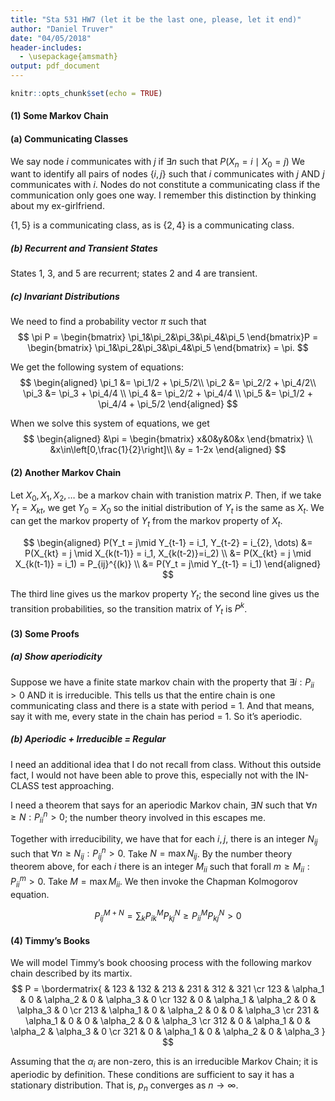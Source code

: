 ```yaml
---
title: "Sta 531 HW7 (let it be the last one, please, let it end)"
author: "Daniel Truver"
date: "04/05/2018"
header-includes:
  - \usepackage{amsmath}
output: pdf_document
---
```


```r
knitr::opts_chunk$set(echo = TRUE)
```

#### (1) Some Markov Chain

#### (a) Communicating Classes 

We say node $i$ communicates with $j$ if $\exists n$ such that $P(X_n = i \mid X_0 = j)$
We want to identify all pairs of nodes $\{i, j\}$ such that $i$ communicates with $j$ AND $j$ communicates with $i$. Nodes do not constitute a communicating class if the communication only goes one way. I remember this distinction by thinking about my ex-girlfriend. 

$\{1,5\}$ is a communicating class, as is $\{2,4\}$ is a communicating class.

##### (b) Recurrent and Transient States

States 1, 3, and 5 are recurrent; states 2 and 4 are transient. 

##### (c) Invariant Distributions 

We need to find a probability vector $\pi$ such that 
$$
\pi P = \begin{bmatrix} \pi_1&\pi_2&\pi_3&\pi_4&\pi_5 \end{bmatrix}P = \begin{bmatrix} \pi_1&\pi_2&\pi_3&\pi_4&\pi_5 \end{bmatrix} = \pi.
$$

We get the following system of equations:
$$
\begin{aligned}
\pi_1 &= \pi_1/2 + \pi_5/2\\
\pi_2 &= \pi_2/2 + \pi_4/2\\
\pi_3 &= \pi_3 + \pi_4/4 \\
\pi_4 &= \pi_2/2 + \pi_4/4 \\
\pi_5 &= \pi_1/2 + \pi_4/4 + \pi_5/2
\end{aligned}
$$

When we solve this system of equations, we get 
$$
\begin{aligned}
&\pi = \begin{bmatrix} x&0&y&0&x \end{bmatrix} \\
&x\in\left[0,\frac{1}{2}\right]\\
&y = 1-2x
\end{aligned}
$$

#### (2) Another Markov Chain

Let $X_0, X_1, X_2, \dots$ be a markov chain with tranistion matrix $P$. Then, if we take $Y_t = X_{kt}$, we get $Y_0 = X_0$ so the initial distribution of $Y_t$ is the same as $X_t$. We can get the markov property of $Y_t$ from the markov property of $X_t$.

$$
\begin{aligned}
P(Y_t = j\mid Y_{t-1} = i_1, Y_{t-2} = i_{2}, \dots) 
&= P(X_{kt} = j \mid X_{k(t-1)} = i_1, X_{k(t-2)}=i_2) \\
&=  P(X_{kt} = j \mid X_{k(t-1)} = i_1) = P_{ij}^{(k)} \\
&= P(Y_t = j\mid Y_{t-1} = i_1)
\end{aligned}
$$

The third line gives us the markov property $Y_t$; the second line gives us the transition probabilities, so the transition matrix of $Y_t$ is $P^k$.

#### (3) Some Proofs

##### (a) Show aperiodicity 

Suppose we have a finite state markov chain with the property that $\exists i: P_{ii} > 0$ AND it is irreducible. This tells us that the entire chain is one communicating class and there is a state with period = 1. And that means, say it with me, every state in the chain has period = 1. So it's aperiodic.

##### (b) Aperiodic + Irreducible = Regular

I need an additional idea that I do not recall from class. Without this outside fact, I would not have been able to prove this, especially not with the IN-CLASS test approaching.

I need a theorem that says for an aperiodic Markov chain, $\exists N$ such that $\forall n \geq N:P^n_{ii} > 0$; the number theory involved in this escapes me. 

Together with irreducibility, we have that for each $i,j$, there is an integer $N_{ij}$ such that $\forall n \geq N_{ij}:P^n_{ij} > 0$. Take $N = \max N_{ij}$. By the number theory theorem above, for each $i$ there is an integer $M_{ii}$ such that forall $m \geq M_{ii}:P^m_{ii} > 0$. Take $M = \max M_{ii}$. We then invoke the Chapman Kolmogorov equation.

$$
P^{M+N}_{ij} = \sum_k P_{ik}^M P_{kj}^N \geq P_{ii}^MP_{kj}^N > 0
$$

#### (4) Timmy's Books

We will model Timmy's book choosing process with the following markov chain described by its martix.
$$
P = \bordermatrix{
    & 123 & 132 & 213 & 231 & 312 & 321 \cr
    123 & \alpha_1 & 0 & \alpha_2 & 0 & \alpha_3 & 0 \cr
    132 & 0 & \alpha_1 & \alpha_2 & 0 & \alpha_3 & 0 \cr
    213 & \alpha_1 & 0 & \alpha_2 & 0 & 0 & \alpha_3 \cr
    231 & \alpha_1 & 0 & 0 & \alpha_2 & 0 & \alpha_3 \cr
    312 & 0 & \alpha_1 & 0 & \alpha_2 & \alpha_3 & 0 \cr
    321 & 0 & \alpha_1 & 0 & \alpha_2 & 0 & \alpha_3 
  }
$$

Assuming that the $\alpha_i$ are non-zero, this is an irreducible Markov Chain; it is aperiodic by definition. These conditions are sufficient to say it has a stationary distribution. That is, $p_n$ converges as $n\to\infty$. 